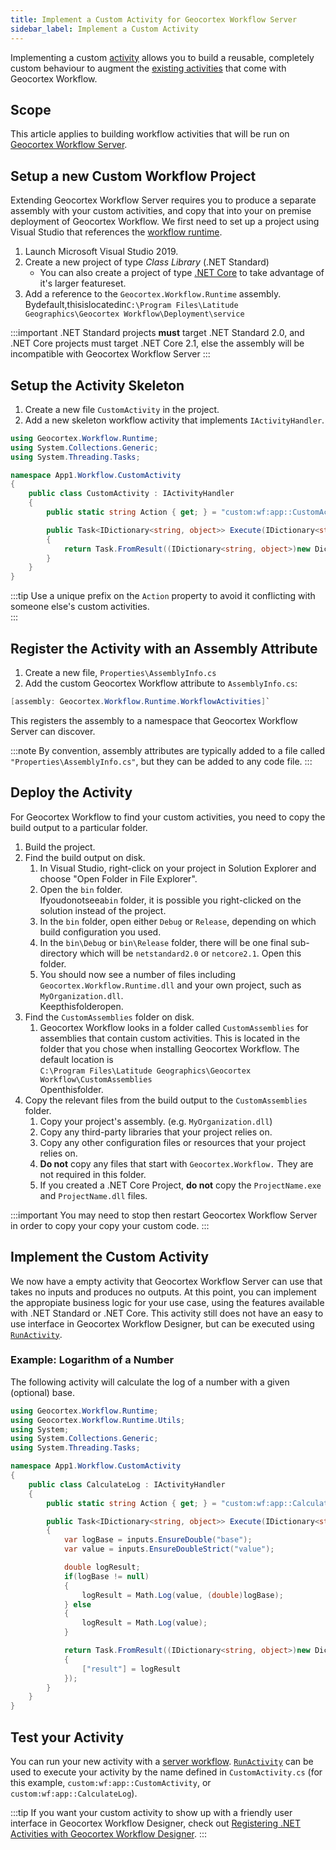 ```yaml
---
title: Implement a Custom Activity for Geocortex Workflow Server
sidebar_label: Implement a Custom Activity
---
```



Implementing a custom [activity](concepts-key-concepts.mdx#activities-and-form-elements) allows you to build a reusable, completely custom behaviour to augment the [existing activities](https://docs.geocortex.com/workflow/latest/help/Default.htm#wf5/help/activity-reference.htm%3FTocPath%3DActivities%7CActivity%2520Reference%7C_____0) that come with Geocortex Workflow.

## Scope

This article applies to building workflow activities that will be run on [Geocortex Workflow Server](https://docs.geocortex.com/workflow/latest/help/Default.htm#wf5/help/server-workflows.htm%3FTocPath%3DServer%2520Workflows%7C_____0).

<ServerPrereqs />

## Setup a new Custom Workflow Project

Extending Geocortex Workflow Server requires you to produce a separate assembly with your custom activities, and copy that into your on premise deployment of Geocortex Workflow. We first need to set up a project using Visual Studio that references the [workflow runtime](concepts-key-concepts.mdx#geocortex-workflow-designer-and-runtime).

1. Launch Microsoft Visual Studio 2019.
1. Create a new project of type _Class Library_ (.NET Standard)
    - You can also create a project of type [.NET Core](https://dotnet.microsoft.com/learn/dotnet/what-is-dotnet) to take advantage of it's larger featureset.
1. Add a reference to the `Geocortex.Workflow.Runtime` assembly.  
   Bydefault,thisislocatedin`C:\Program Files\Latitude Geographics\Geocortex Workflow\Deployment\service`

:::important
.NET Standard projects **must** target .NET Standard 2.0, and .NET Core projects must target .NET Core 2.1, else the assembly will be incompatible with Geocortex Workflow Server
:::

## Setup the Activity Skeleton

1. Create a new file `CustomActivity` in the project.
2. Add a new skeleton workflow activity that implements `IActivityHandler`.

```csharp
using Geocortex.Workflow.Runtime;
using System.Collections.Generic;
using System.Threading.Tasks;

namespace App1.Workflow.CustomActivity
{
    public class CustomActivity : IActivityHandler
    {
        public static string Action { get; } = "custom:wf:app::CustomActivity";

        public Task<IDictionary<string, object>> Execute(IDictionary<string, object> inputs, IActivityContext context)
        {
            return Task.FromResult((IDictionary<string, object>)new Dictionary<string, object>());
        }
    }
}
```

:::tip
Use a unique prefix on the `Action` property to avoid it conflicting with someone else's custom activities.  
:::

## Register the Activity with an Assembly Attribute

1. Create a new file, `Properties\AssemblyInfo.cs`
1. Add the custom Geocortex Workflow attribute to `AssemblyInfo.cs`:

```csharp
[assembly: Geocortex.Workflow.Runtime.WorkflowActivities]`
```

This registers the assembly to a namespace that Geocortex Workflow Server can discover.

:::note
By convention, assembly attributes are typically added to a file called `"Properties\AssemblyInfo.cs"`, but they can be added to any code file.
:::

## Deploy the Activity

For Geocortex Workflow to find your custom activities, you need to copy the build output to a particular folder.

1. Build the project.
1. Find the build output on disk.
    1. In Visual Studio, right-click on your project in Solution Explorer and choose "Open Folder in File Explorer".
    1. Open the `bin` folder.  
       Ifyoudonotseea`bin` folder, it is possible you right-clicked on the solution instead of the project.
    1. In the `bin` folder, open either `Debug` or `Release`, depending on which build configuration you used.
    1. In the `bin\Debug` or `bin\Release` folder, there will be one final sub-directory which will be `netstandard2.0`
       or `netcore2.1`. Open this folder.
    1. You should now see a number of files including `Geocortex.Workflow.Runtime.dll` and your own project, such as `MyOrganization.dll`.  
       Keepthisfolderopen.
1. Find the `CustomAssemblies` folder on disk.
    1. Geocortex Workflow looks in a folder called `CustomAssemblies` for assemblies that contain custom activities.
       This is located in the folder that you chose when installing Geocortex Workflow. The default location is  
       `C:\Program Files\Latitude Geographics\Geocortex Workflow\CustomAssemblies`  
       Openthisfolder.
1. Copy the relevant files from the build output to the `CustomAssemblies` folder.
    1. Copy your project's assembly. (e.g. `MyOrganization.dll`)
    1. Copy any third-party libraries that your project relies on.
    1. Copy any other configuration files or resources that your project relies on.
    1. **Do not** copy any files that start with `Geocortex.Workflow.` They are not required in this folder.
    1. If you created a .NET Core Project, **do not** copy the `ProjectName.exe` and `ProjectName.dll` files.

:::important
You may need to stop then restart Geocortex Workflow Server in order to copy your copy your custom code.
:::

## Implement the Custom Activity

We now have a empty activity that Geocortex Workflow Server can use that takes no inputs and produces no outputs. At this point, you can implement the appropiate business logic for your use case, using the features available with .NET Standard or .NET Core. This activity still does not have an easy to use interface in Geocortex Workflow Designer, but can be executed using [`RunActivity`](https://docs.geocortex.com/workflow/latest/help/Default.htm#wf5/help/activities/run-activity.htm%3FTocPath%3DActivities%7CActivity%2520Reference%7C_____167).

### Example: Logarithm of a Number

The following activity will calculate the log of a number with a given (optional) base.

```csharp
using Geocortex.Workflow.Runtime;
using Geocortex.Workflow.Runtime.Utils;
using System;
using System.Collections.Generic;
using System.Threading.Tasks;

namespace App1.Workflow.CustomActivity
{
    public class CalculateLog : IActivityHandler
    {
        public static string Action { get; } = "custom:wf:app::CalculateLog";

        public Task<IDictionary<string, object>> Execute(IDictionary<string, object> inputs, IActivityContext context)
        {
            var logBase = inputs.EnsureDouble("base");
            var value = inputs.EnsureDoubleStrict("value");

            double logResult;
            if(logBase != null)
            {
                logResult = Math.Log(value, (double)logBase);
            } else
            {
                logResult = Math.Log(value);
            }

            return Task.FromResult((IDictionary<string, object>)new Dictionary<string, object>()
            {
                ["result"] = logResult
            });
        }
    }
}
```

## Test your Activity

You can run your new activity with a [server workflow](https://docs.geocortex.com/workflow/latest/help/Default.htm#wf5/help/server-workflows.htm%3FTocPath%3DServer%2520Workflows%7C_____0). [`RunActivity`](https://docs.geocortex.com/workflow/latest/help/Default.htm#wf5/help/activities/run-activity.htm%3FTocPath%3DActivities%7CActivity%2520Reference%7C_____167) can be used to execute your activity by the name defined in `CustomActivity.cs` (for this example, `custom:wf:app::CustomActivity`, or `custom:wf:app::CalculateLog`).

:::tip
If you want your custom activity to show up with a friendly user interface in Geocortex Workflow Designer, check out [Registering .NET Activities with Geocortex Workflow Designer](register-dotnet-activities.mdx).
:::
